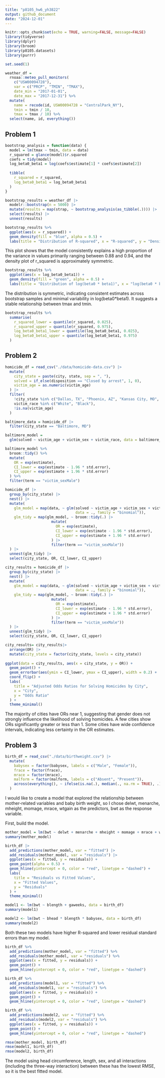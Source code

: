 ```yaml
---
title: "p8105_hw6_yh3822"
output: github_document
date: "2024-12-01"
---
```


```r
knitr::opts_chunk$set(echo = TRUE, warning=FALSE, message=FALSE)
library(tidyverse)
library(dplyr)
library(broom)
library(p8105.datasets)
library(purrr)

set.seed(1)
```



```r
weather_df = 
  rnoaa::meteo_pull_monitors(
    c("USW00094728"),
    var = c("PRCP", "TMIN", "TMAX"), 
    date_min = "2017-01-01",
    date_max = "2017-12-31") %>%
  mutate(
    name = recode(id, USW00094728 = "CentralPark_NY"),
    tmin = tmin / 10,
    tmax = tmax / 10) %>%
  select(name, id, everything())
```



## Problem 1


```r
bootstrap_analysis = function(data) {
  model = lm(tmax ~ tmin, data = data)
  r_squared = glance(model)$r.squared
  coefs = tidy(model)
  log_beta0_beta1 = log(coefs$estimate[1] * coefs$estimate[2])
  
  tibble(
    r_squared = r_squared,
    log_beta0_beta1 = log_beta0_beta1
  )
}
```



```r
bootstrap_results = weather_df |>
  modelr::bootstrap(n = 5000) |> 
  mutate(results = map(strap, ~ bootstrap_analysis(as_tibble(.)))) |> 
  select(results) |> 
  unnest(results)
```



```r
bootstrap_results %>%
  ggplot(aes(x = r_squared)) +
  geom_density(fill = "blue", alpha = 0.5) +
  labs(title = "Distribution of R-squared", x = "R-squared", y = "Density")
```

This plot shows that the model consistently explains a high proportion of the variance in values primarily ranging between 0.88 and 0.94, and the density plot of r_squared is approximately symmetric.



```r
bootstrap_results %>%
  ggplot(aes(x = log_beta0_beta1)) +
  geom_density(fill = "green", alpha = 0.5) +
  labs(title = "Distribution of log(beta0 * beta1)", x = "log(beta0 * beta1)", y = "Density")
```


The distribution is symmetric, indicating consistent estimates across bootstrap samples and minimal variability in log(beta0*beta1). It suggests a stable relationship between tmax and tmin.


```r
bootstrap_results %>%
  summarise(
    r_squared_lower = quantile(r_squared, 0.025),
    r_squared_upper = quantile(r_squared, 0.975),
    log_beta0_beta1_lower = quantile(log_beta0_beta1, 0.025),
    log_beta0_beta1_upper = quantile(log_beta0_beta1, 0.975)
  )
```



## Problem 2


```r
homicide_df = read_csv("./data/homicide-data.csv") |>
  mutate(
    city_state = paste(city, state, sep = ", "),
    solved = if_else(disposition == "Closed by arrest", 1, 0),
    victim_age = as.numeric(victim_age)
  ) |>
  filter(
    !city_state %in% c("Dallas, TX", "Phoenix, AZ", "Kansas City, MO", "Tulsa, AL"),
    victim_race %in% c("White", "Black"),
    !is.na(victim_age)
  )
```


```r
baltimore_data = homicide_df |>
  filter(city_state == "Baltimore, MD") 

baltimore_model =
  glm(solved ~ victim_age + victim_sex + victim_race, data = baltimore_data, family = "binomial")
```


```r
baltimore_model %>%
  broom::tidy() %>%
  mutate(
    OR = exp(estimate),
    CI_lower = exp(estimate - 1.96 * std.error),
    CI_upper = exp(estimate + 1.96 * std.error)
  ) %>%
  filter(term == "victim_sexMale")
```



```r
homicide_df |>
  group_by(city_state) |>
  nest() |>
  mutate(
    glm_model = map(data, ~ glm(solved ~ victim_age + victim_sex + victim_race, 
                                data = ., family = "binomial")),
    glm_tidy = map(glm_model, ~ broom::tidy(.) |>
                     mutate(
                       OR = exp(estimate),
                       CI_lower = exp(estimate - 1.96 * std.error),
                       CI_upper = exp(estimate + 1.96 * std.error)
                     ) |>
                     filter(term == "victim_sexMale"))
  ) |>
  unnest(glm_tidy) |>
  select(city_state, OR, CI_lower, CI_upper)
```


```r
city_results = homicide_df |>
  group_by(city_state) |>
  nest() |>
  mutate(
    glm_model = map(data, ~ glm(solved ~ victim_age + victim_sex + victim_race, 
                                data = ., family = "binomial")),
    glm_tidy = map(glm_model, ~ broom::tidy(.) |>
                     mutate(
                       OR = exp(estimate),
                       CI_lower = exp(estimate - 1.96 * std.error),
                       CI_upper = exp(estimate + 1.96 * std.error)
                     ) |>
                     filter(term == "victim_sexMale"))
  ) |>
  unnest(glm_tidy) |>
  select(city_state, OR, CI_lower, CI_upper)

city_results= city_results|>
  arrange(OR) |>
  mutate(city_state = factor(city_state, levels = city_state)) 
  
ggplot(data = city_results, aes(x = city_state, y = OR)) +
  geom_point() +
  geom_errorbar(aes(ymin = CI_lower, ymax = CI_upper), width = 0.2) +
  coord_flip() +
  labs(
    title = "Adjusted Odds Ratios for Solving Homicides by City",
    x = "City",
    y = "Odds Ratio"
  ) +
  theme_minimal()
```


The majority of cities have ORs near 1, suggesting that gender does not strongly influence the likelihood of solving homicides. A few cities show ORs significantly greater or less than 1. Some cities have wide confidence intervals, indicating less certainty in the OR estimates.


## Problem 3



```r
birth_df = read_csv("./data/birthweight.csv") |>
  mutate(
    babysex = factor(babysex, labels = c("Male", "Female")),
    frace = factor(frace),
    mrace = factor(mrace),
    malform = factor(malform, labels = c("Absent", "Present")),
    across(everything(), ~ ifelse(is.na(.), median(., na.rm = TRUE), .))
  )
```


I would like to create a model that explored the relationship between mother-related variables and baby birth weight, so I chose delwt, menarche, mheight, momage, mrace, wtgain as the predictors, bwt as the response variable.


First, build the model.

```r
mother_model = lm(bwt ~ delwt + menarche + mheight + momage + mrace + wtgain, data = birth_df)
summary(mother_model)
```


```r
birth_df |>
  add_predictions(mother_model, var = "fitted") |>
  add_residuals(mother_model, var = "residuals") |>
  ggplot(aes(x = fitted, y = residuals)) +
  geom_point(alpha = 0.5) +
  geom_hline(yintercept = 0, color = "red", linetype = "dashed") +
  labs(
    title = "Residuals vs Fitted Values",
    x = "Fitted Values",
    y = "Residuals"
  ) +
  theme_minimal()
```



```r
model1 <- lm(bwt ~ blength + gaweeks, data = birth_df)
summary(model1)

model2 <- lm(bwt ~ bhead * blength * babysex, data = birth_df)
summary(model2)
```


Both these two models have higher R-squared and lower residual standard errors than my model.




```r
birth_df %>% 
  add_predictions(mother_model, var = "fitted") %>%
  add_residuals(mother_model, var = "residuals") %>%
  ggplot(aes(x = fitted, y = residuals)) +
  geom_point() +
  geom_hline(yintercept = 0, color = "red", linetype = "dashed")

birth_df %>% 
  add_predictions(model1, var = "fitted") %>%
  add_residuals(model1, var = "residuals") %>% 
  ggplot(aes(x = fitted, y = residuals)) +
  geom_point() +
  geom_hline(yintercept = 0, color = "red", linetype = "dashed")

birth_df %>% 
  add_predictions(model2, var = "fitted") %>%
  add_residuals(model2, var = "residuals") %>% 
  ggplot(aes(x = fitted, y = residuals)) +
  geom_point() +
  geom_hline(yintercept = 0, color = "red", linetype = "dashed")
```


```r
rmse(mother_model, birth_df)
rmse(model1, birth_df) 
rmse(model2, birth_df)
```


The model using head circumference, length, sex, and all interactions (including the three-way interaction) between these has the lowest RMSE, so it is the best fitted model.




